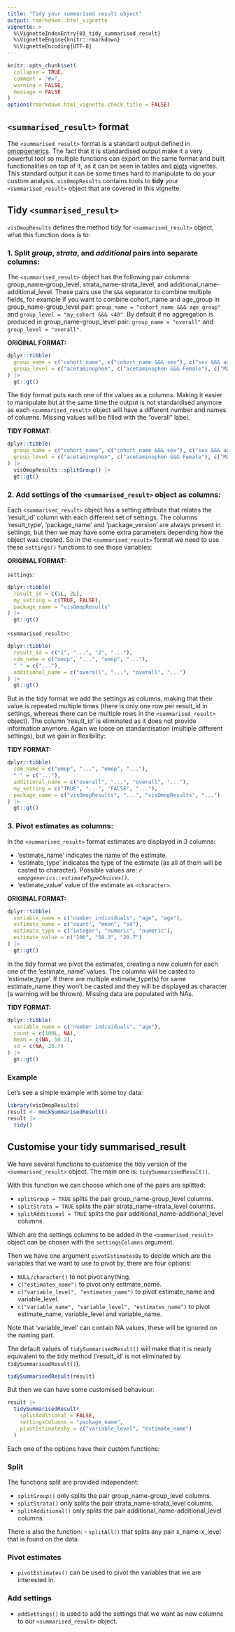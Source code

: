 ```yaml
---
title: "Tidy your summarised result object"
output: rmarkdown::html_vignette
vignette: >
  %\VignetteIndexEntry{03_tidy_summarised_result}
  %\VignetteEngine{knitr::rmarkdown}
  %\VignetteEncoding{UTF-8}
---
```


```r
knitr::opts_chunk$set(
  collapse = TRUE,
  comment = "#>",
  warning = FALSE,
  message = FALSE
)
options(rmarkdown.html_vignette.check_title = FALSE)
```

## `<summarised_result>` format

The `<summarised_result>` format is a standard output defined in [omopgenerics](https://darwin-eu-dev.github.io/omopgenerics/articles/summarised_result.html). The fact that it is standardised output make it a very powerful tool so multiple functions can export on the same format and built functionalities on top of it, as it can be seen in tables and [plots](https://darwin-eu.github.io/visOmopResults/articles/plots.html) vignettes. This standard output it can be some times hard to manipulate to do your custom analysis. `visOmopResults` contains tools to **tidy** your `<summarised_result>` object that are covered in this vignette.

## Tidy `<summarised_result>`

`visOmopResults` defines the method tidy for `<summarised_result>` object, what this function does is to:

### 1. Split *group*, *strata*, and *additional* pairs into separate columns:

The `<summarised_result>` object has the following pair columns: group_name-group_level, strata_name-strata_level, and additional_name-additional_level. These pairs use the `&&&` separator to combine multiple fields, for example if you want to combine cohort_name and age_group in group_name-group_level pair: `group_name = "cohort_name &&& age_group"` and `group_level = "my_cohort &&& <40"`. By default if no aggregation is produced in group_name-group_level pair: `group_name = "overall"` and `group_level = "overall"`. 

**ORIGINAL FORMAT:**
```r
dplyr::tibble(
  group_name = c("cohort_name", c("cohort_name &&& sex"), c("sex &&& age_group")),
  group_level = c("acetaminophen", c("acetaminophen &&& Female"), c("Male &&& <40"))
) |>
  gt::gt()
```

The tidy format puts each one of the values as a columns. Making it easier to manipulate but at the same time the output is not standardised anymore as each `<summarised_result>` object will have a different number and names of columns. Missing values will be filled with the "overall" label.

**TIDY FORMAT:**
```r
dplyr::tibble(
  group_name = c("cohort_name", c("cohort_name &&& sex"), c("sex &&& age_group")),
  group_level = c("acetaminophen", c("acetaminophen &&& Female"), c("Male &&& <40"))
) |>
  visOmopResults::splitGroup() |>
  gt::gt()
```

### 2. Add settings of the `<summarised_result>` object as columns:

Each `<summarised_result>` object has a setting attribute that relates the 'result_id' column with each different set of settings. The columns 'result_type', 'package_name' and 'package_version' are always present in settings, but then we may have some extra parameters depending how the object was created. So in the `<summarised_result>` format we need to use these `settings()` functions to see those variables:

**ORIGINAL FORMAT:**

`settings`:
```r
dplyr::tibble(
  result_id = c(1L, 2L),
  my_setting = c(TRUE, FALSE),
  package_name = "visOmopResults"
) |>
  gt::gt()
```

`<summarised_result>`:
```r
dplyr::tibble(
  result_id = c("1", "...", "2", "..."),
  cdm_name = c("omop", "...", "omop", "..."),
  " " = c("..."),
  additional_name = c("overall", "...", "overall", "...")
) |>
  gt::gt()
```

But in the tidy format we add the settings as columns, making that their value is repeated multiple times (there is only one row per result_id in settings, whereas there can be multiple rows in the `<summarised_result>` object). The column 'result_id' is eliminated as it does not provide information anymore. Again we loose on standardisation (multiple different settings), but we gain in flexibility:

**TIDY FORMAT:**
```r
dplyr::tibble(
  cdm_name = c("omop", "...", "omop", "..."),
  " " = c("..."),
  additional_name = c("overall", "...", "overall", "..."),
  my_setting = c("TRUE", "...", "FALSE", "..."),
  package_name = c("visOmopResults", "...", "visOmopResults", "...")
) |>
  gt::gt()
```

### 3. Pivot estimates as columns:

In the `<summarised_result>` format estimates are displayed in 3 columns: 

- 'estimate_name' indicates the name of the estimate.
- 'estimate_type' indicates the type of the estimate (as all of them will be casted to character). Possible values are: *`r omopgenerics::estimateTypeChoices()`*.
- 'estimate_value' value of the estimate as `<character>`.

**ORIGINAL FORMAT:**
```r
dplyr::tibble(
  variable_name = c("number individuals", "age", "age"),
  estimate_name = c("count", "mean", "sd"),
  estimate_type = c("integer", "numeric", "numeric"),
  estimate_value = c("100", "50.3", "20.7")
) |>
  gt::gt()
```

In the tidy format we pivot the estimates, creating a new column for each one of the 'estimate_name' values. The columns will be casted to 'estimate_type'. If there are multiple estimate_type(s) for same estimate_name they won't be casted and they will be displayed as character (a warning will be thrown). Missing data are populated with NAs.

**TIDY FORMAT:**
```r
dplyr::tibble(
  variable_name = c("number individuals", "age"),
  count = c(100L, NA),
  mean = c(NA, 50.3),
  sd = c(NA, 20.7)
) |>
  gt::gt()
```

### Example

Let's see a simple example with some toy data:

```r
library(visOmopResults)
result <- mockSummarisedResult()
result |>
  tidy()
```

## Customise your tidy summarised_result

We have several functions to customise the tidy version of the `<summarised_result>` object. The main one is: `tidySummarisedResult()`.

With this function we can choose which one of the pairs are splitted:

- `splitGroup = TRUE` splits the pair group_name-group_level columns.
- `splitStrata = TRUE` splits the pair strata_name-strata_level columns.
- `splitAdditional = TRUE` splits the pair additional_name-additional_level columns.

Which are the settings columns to be added in the `<summarised_result>` object can be chosen with the `settingsColumns` argument.

Then we have one argument `pivotEstimatesBy` to decide which are the variables that we want to use to pivot by, there are four options:

- `NULL/character()` to not pivot anything.
- `c("estimates_name")` to pivot only estimate_name.
- `c("variable_level", "estimates_name")` to pivot estimate_name and variable_level.
- `c("variable_name", "variable_level", "estimates_name")` to pivot estimate_name, variable_level and variable_name.

Note that 'variable_level' can contain NA values, these will be ignored on the naming part.

The default values of `tidySummarisedResult()` will make that it is nearly equivalent to the tidy method ('result_id' is not eliminated by `tidySummarisedResult()`).

```r
tidySummarisedResult(result)
```

But then we can have some customised behaviour:

```r
result |>
  tidySummarisedResult(
    splitAdditional = FALSE,
    settingsColumns = "package_name",
    pivotEstimatesBy = c("variable_level", "estimate_name")
  )
```

Each one of the options have their custom functions:

### Split

The functions split are provided independent:

- `splitGroup()` only splits the pair group_name-group_level columns.
- `splitStrata()` only splits the pair strata_name-strata_level columns.
- `splitAdditional()` only splits the pair additional_name-additional_level columns.

There is also the function:
- `splitAll()` that splits any pair x_name-x_level that is found on the data.

### Pivot estimates

- `pivotEstimates()` can be used to pivot the variables that we are interested in.

### Add settings

- `addSettings()` is used to add the settings that we want as new columns to our `<summarised_result>` object.
